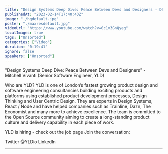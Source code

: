 ```yaml
---
title: "Design Systems Deep Dive: Peace Between Devs and Designers - DSL London #6 - February 2023"
publishedAt: "2023-02-14T17:40:43Z"
image: "./hqdefault.jpg"
poster: "./maxresdefault.jpg"
videoUrl: "https://www.youtube.com/watch?v=0c1v3GnQyeg"
localImages: true
tags: ["Unsorted"]
categories: ["Video"]
duration: "0:19:41"
ignore: false
speakers: ["Unsorted"]
---
```


"Design Systems Deep Dive: Peace Between Devs and Designers" - Mitchell Vivanti (Senior Software Engineer, YLD)

Who are YLD?
YLD is one of London’s fastest growing product design and software engineering consultancies building exciting products and platforms using established product development processes, Design Thinking and User Centric Design. They are experts in Design Systems, React / Node and have helped companies such as Trainline, Dazn, The Economist and many more to achieve excellence.
The team is committed to the Open Source community aiming to create a long-standing product culture and delivery capability in each piece of work.

YLD is hiring - check out the job page
Join the conversation:

Twitter @YLDio
LinkedIn

---
